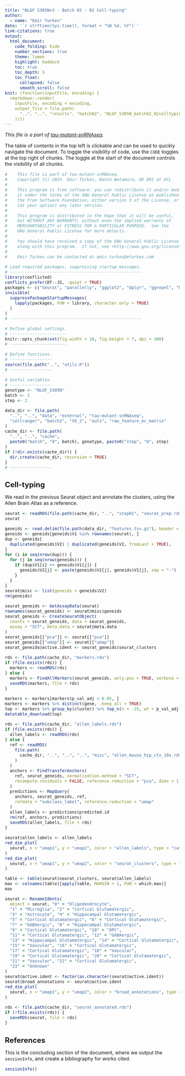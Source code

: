 ```yaml
---
title: "NLGF S305N+3 - Batch 02 - 02 Cell-typing"
author:
  - name: "Emir Turkes"
date: '`r strftime(Sys.time(), format = "%B %d, %Y")`'
link-citations: true
output:
  html_document:
    code_folding: hide
    number_sections: true
    theme: lumen
    highlight: haddock
    toc: true
    toc_depth: 3
    toc_float:
      collapsed: false
      smooth_scroll: false
knit: (function(inputFile, encoding) {
  rmarkdown::render(
    inputFile, encoding = encoding,
    output_file = file.path(
      "..", "..", "results", "batch02", "NLGF_S305N_batch02_02celltyping.html"
    ))})
---
```


<style type="text/css">
body {font-size: 16px;}
h1.title {font-size: 35px;}
h1 {font-size: 24px;}
h2 {font-size: 22px;}
h3 {font-size: 20px;}
.toc-content {padding-left: 0px; padding-right: 0px;}
div.tocify {width: 100%;}
.tocify-subheader .tocify-item {
  font-size: 0.95em; padding-left: 25px; text-indent: 0;
}
.tocify-subheader .tocify-subheader .tocify-item {
  font-size: 0.95em; padding-left: 35px; text-indent: 0;
}
div.main-container {max-width: none; width: 100%;}
</style>

*This file is a part of [tau-mutant-snRNAseq](https://github.com/eturkes/tau-mutant-snRNAseq).*

The table of contents in the top left is clickable and can be used to quickly navigate the document.
To toggle the visibility of code, use the `CODE` toggles at the top right of chunks.
The toggle at the start of the document controls the visibility of all chunks.

```r
#    This file is part of tau-mutant-snRNAseq.
#    Copyright (C) 2024  Emir Turkes, Naoto Watamura, UK DRI at UCL
#
#    This program is free software: you can redistribute it and/or modify
#    it under the terms of the GNU General Public License as published by
#    the Free Software Foundation, either version 3 of the License, or
#    (at your option) any later version.
#
#    This program is distributed in the hope that it will be useful,
#    but WITHOUT ANY WARRANTY; without even the implied warranty of
#    MERCHANTABILITY or FITNESS FOR A PARTICULAR PURPOSE.  See the
#    GNU General Public License for more details.
#
#    You should have received a copy of the GNU General Public License
#    along with this program.  If not, see <http://www.gnu.org/licenses/>.
#
#    Emir Turkes can be contacted at emir.turkes@eturkes.com

# Load required packages, suppressing startup messages.
# -----------------------------------------------------
library(conflicted)
conflicts_prefer(DT::JS, .quiet = TRUE)
packages <- c("Seurat", "parallelly", "ggplot2", "dplyr", "ggrepel", "DT")
invisible(
  suppressPackageStartupMessages(
    lapply(packages, FUN = library, character.only = TRUE)
  )
)
# -----------------------------------------------------

# Define global settings.
# -----------------------
knitr::opts_chunk$set(fig.width = 10, fig.height = 7, dpi = 300)
# -----------------------

# Define functions.
# -----------------
source(file.path("..", "utils.R"))
# -----------------

# Useful variables.
# -----------------
genotype <- "NLGF_S305N"
batch <- 2
step <- 2

data_dir <- file.path(
  "..", "..", "data", "external", "tau-mutant-snRNAseq",
  "cellranger", "batch2", "S6_2", "outs", "raw_feature_bc_matrix"
)
cache_dir <- file.path(
  "..", "..", "cache",
  paste0("batch", "0", batch), genotype, paste0("step", "0", step)
)
if (!dir.exists(cache_dir)) {
  dir.create(cache_dir, recursive = TRUE)
}
# -----------------
```

# Cell-typing

We read in the previous Seurat object and annotate the clusters, using the Allen Brain Atlas as a reference.

```r
seurat <- readRDS(file.path(cache_dir, "..", "step01", "seurat_prep.rds"))
seurat

geneids <- read.delim(file.path(data_dir, "features.tsv.gz"), header = FALSE)
geneids <- geneids[geneids$V1 %in% rownames(seurat), ]
dup <- geneids[
  duplicated(geneids$V2) | duplicated(geneids$V2, fromLast = TRUE),
]
for (i in seq(nrow(dup))) {
  for (j in seq(nrow(geneids))) {
    if (dup$V1[i] == geneids$V1[j]) {
      geneids$V2[j] <- paste(geneids$V2[j], geneids$V1[j], sep = "-")
    }
  }
}
seurat@misc <- list(geneids = geneids$V2)
rm(geneids)

seurat_geneids <- GetAssayData(seurat)
rownames(seurat_geneids) <- seurat@misc$geneids
seurat_geneids <- CreateSeuratObject(
  counts = seurat_geneids, data = seurat_geneids,
  assay = "SCT", meta.data = seurat@meta.data
)
seurat_geneids[["pca"]] <- seurat[["pca"]]
seurat_geneids[["umap"]] <- seurat[["umap"]]
seurat_geneids@active.ident <- seurat_geneids$seurat_clusters

rds <- file.path(cache_dir, "markers.rds")
if (file.exists(rds)) {
  markers <- readRDS(rds)
} else {
  markers <- FindAllMarkers(seurat_geneids, only.pos = TRUE, verbose = FALSE)
  saveRDS(markers, file = rds)
}

markers <- markers[markers$p_val_adj < 0.05, ]
markers <- markers %>% distinct(gene, .keep_all = TRUE)
top <- markers %>% group_by(cluster) %>% top_n(n = -25, wt = p_val_adj)
datatable_download(top)

rds <- file.path(cache_dir, "allen_labels.rds")
if (file.exists(rds)) {
  allen_labels <- readRDS(rds)
} else {
  ref <- readRDS(
    file.path(
      cache_dir, "..", "..", "..", "misc", "allen_mouse_hip_ctx_10x.rds"
    )
  )
  anchors <- FindTransferAnchors(
    ref, seurat_geneids, normalization.method = "SCT",
    recompute.residuals = FALSE, reference.reduction = "pca", dims = 1:30
  )
  predictions <- MapQuery(
    anchors, seurat_geneids, ref,
    refdata = "subclass_label", reference.reduction = "umap"
  )
  allen_labels <- predictions$predicted.id
  rm(ref, anchors, predictions)
  saveRDS(allen_labels, file = rds)
}

seurat$allen_labels <- allen_labels
red_dim_plot(
  seurat, x = "umap1", y = "umap2", color = "allen_labels", type = "cat"
)
red_dim_plot(
  seurat, x = "umap1", y = "umap2", color = "seurat_clusters", type = "cat"
)

table <- table(seurat$seurat_clusters, seurat$allen_labels)
max <- colnames(table)[apply(table, MARGIN = 1, FUN = which.max)]
max

seurat <- RenameIdents(
  object = seurat, "0" = "Oligodendrocyte",
  "1" = "Microglia", "2" = "Cortical Glutamatergic",
  "3" = "Astrocyte", "4" = "Hippocampal Glutamatergic",
  "5" = "Cortical Glutamatergic", "6" = "Cortical Glutamatergic",
  "7" = "GABAergic", "8" = "Hippocampal Glutamatergic",
  "9" = "Cortical Glutamatergic", "10" = "OPC",
  "11" = "Cortical Glutamatergic", "12" = "GABAergic",
  "13" = "Hippocampal Glutamatergic", "14" = "Cortical Glutamatergic",
  "15" = "Vascular", "16" = "Cortical Glutamatergic",
  "17" = "Cortical Glutamatergic", "18" = "Vascular",
  "19" = "Cortical Glutamatergic", "20" = "Cortical Glutamatergic",
  "21" = "Vascular", "22" = "Cortical Glutamatergic",
  "23" = "Unknown"
)
seurat@active.ident <- factor(as.character(seurat@active.ident))
seurat$broad_annotations <- seurat@active.ident
red_dim_plot(
  seurat, x = "umap1", y = "umap2", color = "broad_annotations", type = "cat"
)

rds <- file.path(cache_dir, "seurat_annotated.rds")
if (!file.exists(rds)) {
  saveRDS(seurat, file = rds)
}
```

# References

This is the concluding section of the document, where we output the `sessionInfo`, and create a bibliography for works cited.

```r
sessionInfo()
```
